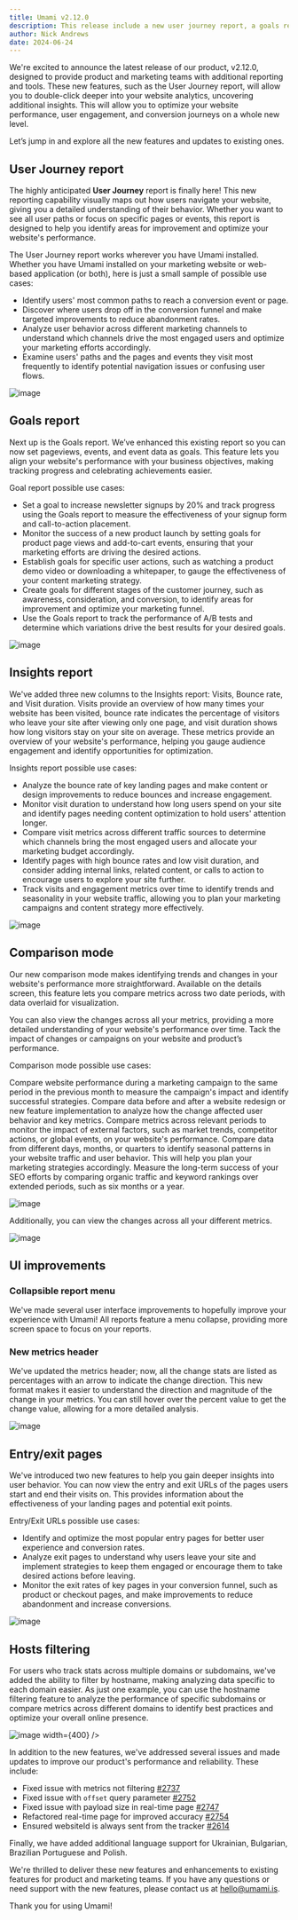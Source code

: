 ```yaml
---
title: Umami v2.12.0
description: This release include a new user journey report, a goals report and more.
author: Nick Andrews
date: 2024-06-24
---
```


We're excited to announce the latest release of our product, v2.12.0, designed to provide product and marketing teams with additional reporting and tools. These new features, such as the User Journey report, will allow you to double-click deeper into your website analytics, uncovering additional insights. This will allow you to optimize your website performance, user engagement, and conversion journeys on a whole new level.

Let’s jump in and explore all the new features and updates to existing ones.

## User Journey report

The highly anticipated **User Journey** report is finally here! This new reporting capability visually maps out how users navigate your website, giving you a detailed understanding of their behavior. Whether you want to see all user paths or focus on specific pages or events, this report is designed to help you identify areas for improvement and optimize your website's performance.

The User Journey report works wherever you have Umami installed. Whether you have Umami installed on your marketing website or web-based application (or both), here is just a small sample of possible use cases:

- Identify users' most common paths to reach a conversion event or page.
- Discover where users drop off in the conversion funnel and make targeted improvements to reduce abandonment rates.
- Analyze user behavior across different marketing channels to understand which channels drive the most engaged users and optimize your marketing efforts accordingly.
- Examine users' paths and the pages and events they visit most frequently to identify potential navigation issues or confusing user flows.

![image](/images/blog/user-journey.png)

## Goals report

Next up is the Goals report. We’ve enhanced this existing report so you can now set pageviews, events, and event data as goals. This feature lets you align your website's performance with your business objectives, making tracking progress and celebrating achievements easier.

Goal report possible use cases:

- Set a goal to increase newsletter signups by 20% and track progress using the Goals report to measure the effectiveness of your signup form and call-to-action placement.
- Monitor the success of a new product launch by setting goals for product page views and add-to-cart events, ensuring that your marketing efforts are driving the desired actions.
- Establish goals for specific user actions, such as watching a product demo video or downloading a whitepaper, to gauge the effectiveness of your content marketing strategy.
- Create goals for different stages of the customer journey, such as awareness, consideration, and conversion, to identify areas for improvement and optimize your marketing funnel.
- Use the Goals report to track the performance of A/B tests and determine which variations drive the best results for your desired goals.

![image](/images/blog/goals-report.png)

## Insights report

We've added three new columns to the Insights report: Visits, Bounce rate, and Visit duration. Visits provide an overview of how many times your website has been visited, bounce rate indicates the percentage of visitors who leave your site after viewing only one page, and visit duration shows how long visitors stay on your site on average. These metrics provide an overview of your website's performance, helping you gauge audience engagement and identify opportunities for optimization.

Insights report possible use cases:

- Analyze the bounce rate of key landing pages and make content or design improvements to reduce bounces and increase engagement.
- Monitor visit duration to understand how long users spend on your site and identify pages needing content optimization to hold users' attention longer.
- Compare visit metrics across different traffic sources to determine which channels bring the most engaged users and allocate your marketing budget accordingly.
- Identify pages with high bounce rates and low visit duration, and consider adding internal links, related content, or calls to action to encourage users to explore your site further.
- Track visits and engagement metrics over time to identify trends and seasonality in your website traffic, allowing you to plan your marketing campaigns and content strategy more effectively.

![image](/images/blog/insights-report.png)

## Comparison mode

Our new comparison mode makes identifying trends and changes in your website's performance more straightforward. Available on the details screen, this feature lets you compare metrics across two date periods, with data overlaid for visualization.

You can also view the changes across all your metrics, providing a more detailed understanding of your website's performance over time. Tack the impact of changes or campaigns on your website and product’s performance.

Comparison mode possible use cases:

Compare website performance during a marketing campaign to the same period in the previous month to measure the campaign's impact and identify successful strategies.
Compare data before and after a website redesign or new feature implementation to analyze how the change affected user behavior and key metrics.
Compare metrics across relevant periods to monitor the impact of external factors, such as market trends, competitor actions, or global events, on your website's performance.
Compare data from different days, months, or quarters to identify seasonal patterns in your website traffic and user behavior. This will help you plan your marketing strategies accordingly.
Measure the long-term success of your SEO efforts by comparing organic traffic and keyword rankings over extended periods, such as six months or a year.

![image](/images/blog/comparison-mode.png)

Additionally, you can view the changes across all your different metrics.

![image](/images/blog/comparison-table.png)

## UI improvements

### Collapsible report menu

We've made several user interface improvements to hopefully improve your experience with Umami! All reports feature a menu collapse, providing more screen space to focus on your reports.

### New metrics header

We've updated the metrics header; now, all the change stats are listed as percentages with an arrow to indicate the change direction. This new format makes it easier to understand the direction and magnitude of the change in your metrics. You can still hover over the percent value to get the change value, allowing for a more detailed analysis.

![image](/images/blog/metrics-header.png)

## Entry/exit pages

We've introduced two new features to help you gain deeper insights into user behavior. You can now view the entry and exit URLs of the pages users start and end their visits on. This provides information about the effectiveness of your landing pages and potential exit points.

Entry/Exit URLs possible use cases:

- Identify and optimize the most popular entry pages for better user experience and conversion rates.
- Analyze exit pages to understand why users leave your site and implement strategies to keep them engaged or encourage them to take desired actions before leaving.
- Monitor the exit rates of key pages in your conversion funnel, such as product or checkout pages, and make improvements to reduce abandonment and increase conversions.

![image](/images/blog/entry-exit-pages.png)

## Hosts filtering

For users who track stats across multiple domains or subdomains, we've added the ability to filter by hostname, making analyzing data specific to each domain easier. As just one example, you can use the hostname filtering feature to analyze the performance of specific subdomains or compare metrics across different domains to identify best practices and optimize your overall online presence.

![image](/images/blog/hosts-filtering.png) width={400} />

In addition to the new features, we've addressed several issues and made updates to improve our product's performance and reliability. These include:

- Fixed issue with metrics not filtering [#2737](https://github.com/umami-software/umami/issues/2737)
- Fixed issue with `offset` query parameter [#2752](https://github.com/umami-software/umami/issues/2752)
- Fixed issue with payload size in real-time page [#2747](https://github.com/umami-software/umami/issues/2747)
- Refactored real-time page for improved accuracy [#2754](https://github.com/umami-software/umami/issues/2754)
- Ensured websiteId is always sent from the tracker [#2614](https://github.com/umami-software/umami/issues/2614)

Finally, we have added additional language support for Ukrainian, Bulgarian, Brazilian Portuguese and Polish.

We're thrilled to deliver these new features and enhancements to existing features for product and marketing teams. If you have any questions or need support with the new features, please contact us at [hello@umami.is](mailto:hello@umami.is).

Thank you for using Umami!
